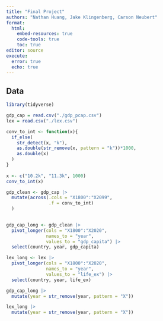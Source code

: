 ```yaml
---
title: "Final Project"
authors: "Nathan Huang, Jake Klingenberg, Carson Neubert"
format: 
  html:
    embed-resources: true
    code-tools: true
    toc: true
editor: source
execute: 
  error: true
  echo: true
---
```


## Data

```r
library(tidyverse)
```

```r
gdp_cap = read.csv("./gdp_pcap.csv")
lex = read.csv("./lex.csv")
```

```r
conv_to_int <- function(x){
  if_else(
    str_detect(x, "k"),
    as.double(str_remove(x, pattern = "k"))*1000,
    as.double(x)
  )
}
  
x <- c("10.2k", "11.3k", 1000)
conv_to_int(x)
```

```r
gdp_clean <- gdp_cap |>
  mutate(across(.cols = "X1800":"X2099",
                .f = conv_to_int)
  )
  
```

```r
gdp_cap_long <- gdp_clean |>
  pivot_longer(cols = "X1800":"X2020",
               names_to = "year",
               values_to = "gdp_capita") |>
  select(country, year, gdp_capita)

lex_long <- lex |>
  pivot_longer(cols = "X1800":"X2020",
               names_to = "year",
               values_to = "life_ex") |>
  select(country, year, life_ex)
```

```r
gdp_cap_long |>
  mutate(year = str_remove(year, pattern = "X"))

lex_long |> 
  mutate(year = str_remove(year, pattern = "X"))

```
